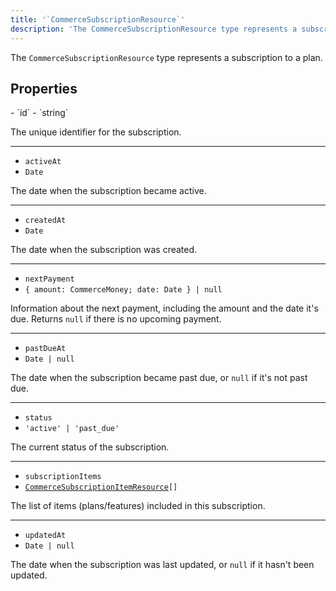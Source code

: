 ```yaml
---
title: '`CommerceSubscriptionResource`'
description: 'The CommerceSubscriptionResource type represents a subscription to a plan.'
---
```


<Include src="_partials/billing/api-experimental" />

The `CommerceSubscriptionResource` type represents a subscription to a plan.

## Properties

<Properties>
  - `id`
  - `string`

  The unique identifier for the subscription.

  ---

  - `activeAt`
  - `Date`

  The date when the subscription became active.

  ---

  - `createdAt`
  - `Date`

  The date when the subscription was created.

  ---

  - `nextPayment`
  - `{ amount: CommerceMoney; date: Date } | null`

  Information about the next payment, including the amount and the date it's due. Returns `null` if there is no upcoming payment.

  ---

  - `pastDueAt`
  - `Date | null`

  The date when the subscription became past due, or `null` if it's not past due.

  ---

  - `status`
  - `'active' | 'past_due'`

  The current status of the subscription.

  ---

  - `subscriptionItems`
  - <code>[CommerceSubscriptionItemResource](/docs/references/javascript/types/commerce-subscription-item-resource)\[]</code>

  The list of items (plans/features) included in this subscription.

  ---

  - `updatedAt`
  - `Date | null`

  The date when the subscription was last updated, or `null` if it hasn't been updated.
</Properties>
